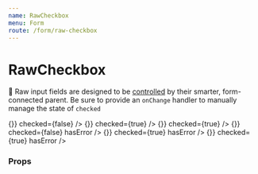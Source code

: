 ```yaml
---
name: RawCheckbox
menu: Form
route: /form/raw-checkbox
---
```



# RawCheckbox

📣 Raw input fields are designed to be [controlled](https://reactjs.org/docs/forms.html#controlled-components) by their smarter, form-connected parent. Be sure to provide an `onChange` handler to manually manage the state of `checked`

<Playground>
  <Label field="ice-cream" title="Favorite Ice Creams" containsFieldGroup>
    <Box row align="space-between" maxWidth="500px" padding>
      <RawCheckbox
        name="ice-cream"
        value="chocolate"
        label="Chocolate"
        onChange={() => {}}
        checked={false}
      />
      <RawCheckbox
        name="ice-cream"
        value="vanilla"
        label="Vanilla"
        onChange={() => {}}
        checked={true}
      />
      <RawCheckbox
        name="ice-cream"
        value="strawberry"
        label="Strawberry"
        onChange={() => {}}
        checked={true}
      />
    </Box>
  </Label>
  <Label field="ice-cream" title="Favorite Ice Creams" supportingText="with validation error" containsFieldGroup>
    <Box row align="space-between" maxWidth="500px" padding>
      <RawCheckbox
        name="ice-cream"
        value="chocolate"
        label="Chocolate"
        onChange={() => {}}
        checked={false}
        hasError
      />
      <RawCheckbox
        name="ice-cream"
        value="vanilla"
        label="Vanilla"
        onChange={() => {}}
        checked={true}
        hasError
      />
      <RawCheckbox
        name="ice-cream"
        value="strawberry"
        label="Strawberry"
        onChange={() => {}}
        checked={true}
        hasError
      />
    </Box>
  </Label>
</Playground>

### Props

<Props of={RawCheckbox} />
